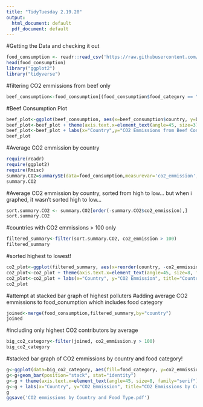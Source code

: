 ```yaml
---
title: "TidyTuesday 2.19.20"
output:
  html_document: default
  pdf_document: default
---
```

#Getting the Data and checking it out
```r
food_consumption <- readr::read_csv('https://raw.githubusercontent.com/rfordatascience/tidytuesday/master/data/2020/2020-02-18/food_consumption.csv')
head(food_consumption)
library("ggplot2")
library("tidyverse")
```

#filtering CO2 emmissions from beef only
```r
beef_consumption<-food_consumption[(food_consumption$food_category == "Beef"),]
```

#Beef Consumption Plot
```r
beef_plot<-ggplot(beef_consumption, aes(x=beef_consumption$country, y=beef_consumption$co2_emmission))+geom_col(fill="cyan3")
beef_plot<-beef_plot + theme(axis.text.x=element_text(angle=45, size=3))
beef_plot<-beef_plot + labs(x="Country",y="CO2 Emmissions from Beef Consumption",title="CO2 Emmissions from Beef Consumption by Country")
beef_plot
```

#Average CO2 emmission by country
```r
require(readr)
require(ggplot2)
require(Rmisc)
summary.CO2=summarySE(data=food_consumption,measurevar='co2_emmission',groupvars=c('country'))
summary.CO2
```

#Average CO2 emmission by country, sorted from high to low... but when i graphed, it wasn't sorted high to low...
```r
sort.summary.CO2 <- summary.CO2[order(-summary.CO2$co2_emmission),]
sort.summary.CO2
```

#countries with CO2 emmissions > 100 only
```r
filtered_summary<-filter(sort.summary.CO2, co2_emmission > 100)
filtered_summary
```

#sorted highest to lowest!
```r
co2_plot<-ggplot(filtered_summary, aes(x=reorder(country, -co2_emmission), y=co2_emmission))+geom_col(fill="orchid3")
co2_plot<-co2_plot + theme(axis.text.x=element_text(angle=45, size=8, family="serif"),axis.text.y=element_text(family="serif"))
co2_plot<-co2_plot + labs(x="Country", y="CO2 Emmission", title="Countries with Highest CO2 Emmissions")
co2_plot
```

#attempt at stacked bar graph of highest polluters
#adding average CO2 emmissions to food_conumption which includes food category
```r
joined<-merge(food_consumption,filtered_summary,by="country")
joined
```

#including only highest CO2 contributors by average
```r
big_co2_category<-filter(joined, co2_emmission.y > 100)
big_co2_category
```

#stacked bar graph of CO2 emmissions by country and food category!
```r
g<-ggplot(data=big_co2_category, aes(fill=food_category, y=co2_emmission.x,x=reorder(country,-co2_emmission.y)))
g<-g+geom_bar(position="stack", stat="identity")
g<-g + theme(axis.text.x=element_text(angle=45, size=8, family="serif"),legend.text=element_text(size=10, family="serif"), legend.title=element_text(size=10, family="serif"))
g<-g + labs(x="Country", y="CO2 Emmission", title="CO2 Emmissions by Country and Food Type", fill="Food Category", family="serif")
g
ggsave('CO2 emmissions by Country and Food Type.pdf')
```




